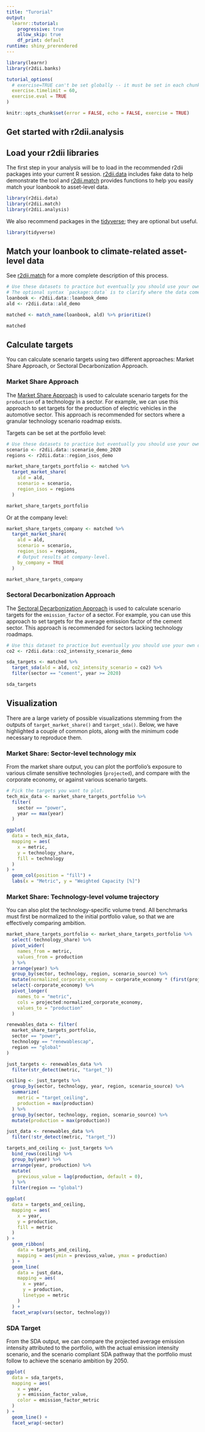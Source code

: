 ```yaml
---    
title: "Turorial"    
output:     
  learnr::tutorial:    
    progressive: true    
    allow_skip: true    
    df_print: default    
runtime: shiny_prerendered    
---    
```


    
```r
library(learnr)
library(r2dii.banks)

tutorial_options(
  # exercise=TRUE can't be set globally -- it must be set in each chunk
  exercise.timelimit = 60,
  exercise.eval = TRUE
)

knitr::opts_chunk$set(error = FALSE, echo = FALSE, exercise = TRUE)
```    

    
## Get started with r2dii.analysis    

    


## Load your r2dii libraries    

The first step in your analysis will be to load in the recommended r2dii packages into your current R session. [r2dii.data](https://2degreesinvesting.github.io/r2dii.data) includes fake data to help demonstrate the tool and [r2dii.match](https://2degreesinvesting.github.io/r2dii.match) provides functions to help you easily match your loanbook to asset-level data.    

```r
library(r2dii.data)
library(r2dii.match)
library(r2dii.analysis)
```    

We also recommend packages in the [tidyverse](https://www.tidyverse.org/); they are optional but useful.    

```r
library(tidyverse)
```    

## Match your loanbook to climate-related asset-level data    

See [r2dii.match](https://2degreesinvesting.github.io/r2dii.match) for a more complete description of this process.    

```r
# Use these datasets to practice but eventually you should use your own data.
# The optional syntax `package::data` is to clarify where the data comes from.
loanbook <- r2dii.data::loanbook_demo
ald <- r2dii.data::ald_demo

matched <- match_name(loanbook, ald) %>% prioritize()

matched
```    

## Calculate targets    

You can calculate scenario targets using two different approaches: Market Share Approach, or Sectoral Decarbonization Approach.    

### Market Share Approach    

The [Market Share Approach](https://2degreesinvesting.github.io/r2dii.analysis/articles/target-sda.html) is used to calculate scenario targets for the `production` of a technology in a sector. For example, we can use this approach to set targets for the production of electric vehicles in the automotive sector. This approach is recommended for sectors where a granular technology scenario roadmap exists.    

Targets can be set at the portfolio level:    

```r
# Use these datasets to practice but eventually you should use your own data.
scenario <- r2dii.data::scenario_demo_2020
regions <- r2dii.data::region_isos_demo

market_share_targets_portfolio <- matched %>%
  target_market_share(
    ald = ald,
    scenario = scenario,
    region_isos = regions
  )

market_share_targets_portfolio
```    

Or at the company level:    

```r
market_share_targets_company <- matched %>%
  target_market_share(
    ald = ald,
    scenario = scenario,
    region_isos = regions,
    # Output results at company-level.
    by_company = TRUE
  )

market_share_targets_company
```    

### Sectoral Decarbonization Approach    

The [Sectoral Decarbonization Approach](https://2degreesinvesting.github.io/r2dii.analysis/articles/target-market-share.html) is used to calculate scenario targets for the `emission_factor` of a sector. For example, you can use this approach to set targets for the average emission factor of the cement sector. This approach is recommended for sectors lacking technology roadmaps.    

```r
# Use this dataset to practice but eventually you should use your own data.
co2 <- r2dii.data::co2_intensity_scenario_demo

sda_targets <- matched %>%
  target_sda(ald = ald, co2_intensity_scenario = co2) %>%
  filter(sector == "cement", year >= 2020)

sda_targets
```    

## Visualization    

There are a large variety of possible visualizations stemming from the outputs of `target_market_share()` and `target_sda()`. Below, we have highlighted a couple of common plots, along with the minimum code necessary to reproduce them.    

### Market Share: Sector-level technology mix    

From the market share output, you can plot the portfolio's exposure to various climate sensitive technologies (`projected`), and compare with the corporate economy, or against various scenario targets.    

```r
# Pick the targets you want to plot.
tech_mix_data <- market_share_targets_portfolio %>%
  filter(
    sector == "power",
    year == max(year)
  )
```    

```r
ggplot(
  data = tech_mix_data,
  mapping = aes(
    x = metric,
    y = technology_share,
    fill = technology
  )
) +
  geom_col(position = "fill") +
  labs(x = "Metric", y = "Weighted Capacity [%]")
```    

### Market Share: Technology-level volume trajectory    

You can also plot the technology-specific volume trend. All benchmarks must first be normalized to the initial portfolio value, so that we are effectively comparing ambition.    

```r
market_share_targets_portfolio <- market_share_targets_portfolio %>%
  select(-technology_share) %>%
  pivot_wider(
    names_from = metric,
    values_from = production
  ) %>%
  arrange(year) %>%
  group_by(sector, technology, region, scenario_source) %>%
  mutate(normalized_corporate_economy = corporate_economy * (first(projected) / first(corporate_economy))) %>%
  select(-corporate_economy) %>%
  pivot_longer(
    names_to = "metric",
    cols = projected:normalized_corporate_economy,
    values_to = "production"
  )

renewables_data <- filter(
  market_share_targets_portfolio,
  sector == "power",
  technology == "renewablescap",
  region == "global"
)

just_targets <- renewables_data %>%
  filter(str_detect(metric, "target_"))

ceiling <- just_targets %>%
  group_by(sector, technology, year, region, scenario_source) %>%
  summarize(
    metric = "target_ceiling",
    production = max(production)
  ) %>%
  group_by(sector, technology, region, scenario_source) %>%
  mutate(production = max(production))

just_data <- renewables_data %>%
  filter(!str_detect(metric, "target_"))

targets_and_ceiling <- just_targets %>%
  bind_rows(ceiling) %>%
  group_by(year) %>%
  arrange(year, production) %>%
  mutate(
    previous_value = lag(production, default = 0),
  ) %>%
  filter(region == "global")
```    

```r
ggplot(
  data = targets_and_ceiling,
  mapping = aes(
    x = year,
    y = production,
    fill = metric
  )
) +
  geom_ribbon(
    data = targets_and_ceiling,
    mapping = aes(ymin = previous_value, ymax = production)
  ) +
  geom_line(
    data = just_data,
    mapping = aes(
      x = year,
      y = production,
      linetype = metric
    )
  ) +
  facet_wrap(vars(sector, technology))
```    


### SDA Target    

From the SDA output, we can compare the projected average emission intensity attributed to the portfolio, with the actual emission intensity scenario, and the scenario compliant SDA pathway that the portfolio must follow to achieve the scenario ambition by 2050.    

```r
ggplot(
  data = sda_targets,
  mapping = aes(
    x = year,
    y = emission_factor_value,
    color = emission_factor_metric
  )
) +
  geom_line() +
  facet_wrap(~sector)
```    
